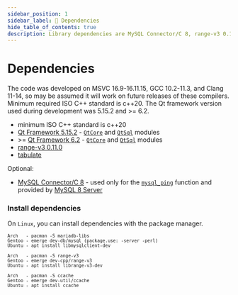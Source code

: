 ```yaml
---
sidebar_position: 1
sidebar_label: 🔧 Dependencies
hide_table_of_contents: true
description: Library dependencies are MySQL Connector/C 8, range-v3 0.11.0, tabulate and the Qt framework version used during development was 5.15.2 and >= 6.2. The code was developed on MSVC 16.9-16.11.15, GCC 10.2-11.3, and Clang 11-14.
---
```


# Dependencies

The code was developed on MSVC 16.9-16.11.15, GCC 10.2-11.3, and Clang 11-14, so may be assumed it will work on future releases of these compilers. Minimum required ISO C++ standard is c++20.
The Qt framework version used during development was 5.15.2 and >= 6.2.

- minimum ISO C++ standard is c++20
- [Qt Framework 5.15.2](https://www.qt.io/download-qt-installer) - [`QtCore`](https://doc.qt.io/qt-5/qtcore-module.html) and [`QtSql`](https://doc.qt.io/qt-5/qtsql-index.html) modules
- &gt;= [Qt Framework 6.2](https://www.qt.io/download-qt-installer) - [`QtCore`](https://doc.qt.io/qt-6/qtcore-module.html) and [`QtSql`](https://doc.qt.io/qt-6/qtsql-index.html) modules
- [range-v3 0.11.0](https://github.com/ericniebler/range-v3)
- [tabulate](https://github.com/p-ranav/tabulate)

Optional:

- [MySQL Connector/C 8](https://dev.mysql.com/downloads/c-api/) - used only for the [`mysql_ping`](https://dev.mysql.com/doc/c-api/8.0/en/mysql-ping.html) function and provided by [MySQL 8 Server](https://dev.mysql.com/downloads/mysql/)

### Install dependencies

On `Linux`, you can install dependencies with the package manager.

<small>

```text title='MySQL C library'
Arch   - pacman -S mariadb-libs
Gentoo - emerge dev-db/mysql (package.use: -server -perl)
Ubuntu - apt install libmysqlclient-dev
```

```text title='range-v3 library (header only)'
Arch   - pacman -S range-v3
Gentoo - emerge dev-cpp/range-v3
Ubuntu - apt install librange-v3-dev
```

```text title='ccache'
Arch   - pacman -S ccache
Gentoo - emerge dev-util/ccache
Ubuntu - apt install ccache
```

</small>
